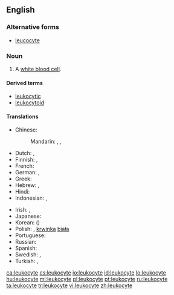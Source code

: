 ==English==
{{wikipedia}}

===Alternative forms===
* [[leucocyte]]

===Noun===
{{en-noun}}

# {{hematology|cytology|immunology}} A [[white blood cell]].

====Derived terms====
* [[leukocytic]]
* [[leukocytoid]]

====Translations====
{{trans-top|a white blood cell}}
* Chinese:
*: Mandarin: {{t|cmn|白血球|tr=báixuèqiú|sc=Hani}}, {{t|cmn|白細胞|sc=Hani}}, {{t|cmn|白细胞|tr=báixìbāo|sc=Hani}}
* Dutch: {{t-|nl|leukocyt|m}}, {{t-|nl|witte bloedcel|f|m}}
* Finnish: {{t+|fi|valkosolu}}, {{t+|fi|leukosyytti}}
* French: {{t+|fr|leucocyte|m}}
* German: {{t+|de|Leukozyt|m}}, {{t-|de|weißes Blutkörperchen|n}}
* Greek: {{t-|el|λευκό αιμοσφαίριο|n|tr=lefkó aimosfaírio}}
* Hebrew: {{t-|he|תא דם לבן}}, {{t-|he|לויקוציט}}
* Hindi: {{t-|hi|श्वेताणु|m|tr=śvetāṇu|sc=Deva}}
* Indonesian: {{t+|id|leukosit}}, {{t+|id|sel darah putih}}
{{trans-mid}}
* Irish: {{t-|ga|leocaicít|f}}, {{t-|ga|fuilchill bhán|f}}
* Japanese: {{t-|ja|白血球|tr=はっけっきゅう, hakkekkyū}}
* Korean: {{t+|ko|백혈구|tr=baekhyeolgu|sc=Kore}} ({{t+|ko|白血球|sc=Kore}})
* Polish: {{t-|pl|leukocyt|m}}, [[krwinka]] [[biała]] {{f}}
* Portuguese: {{t+|pt|leucócito|m}}
* Russian: {{t+|ru|лейкоцит|m|tr=lejkocít}}
* Spanish: {{t+|es|leucocito|m}}
* Swedish: {{t+|sv|leukocyt}}, {{t+|sv|vit blodkropp}}
* Turkish: {{t+|tr|akyuvar}}, {{t+|tr|lökosit}}
{{trans-bottom}}

[[ca:leukocyte]]
[[cs:leukocyte]]
[[io:leukocyte]]
[[id:leukocyte]]
[[lo:leukocyte]]
[[hu:leukocyte]]
[[ml:leukocyte]]
[[pl:leukocyte]]
[[pt:leukocyte]]
[[ru:leukocyte]]
[[ta:leukocyte]]
[[tr:leukocyte]]
[[vi:leukocyte]]
[[zh:leukocyte]]